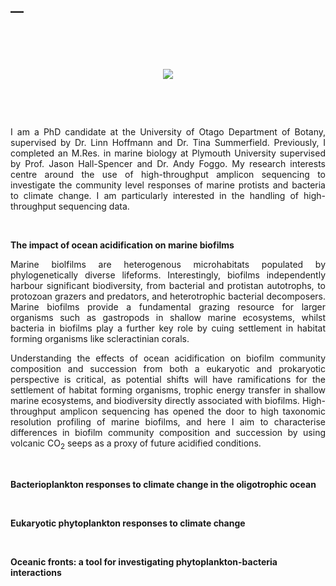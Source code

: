 ---
---
<p>&nbsp;</p>
<p>&nbsp;</p>

<center>
<div style="width:300px; height=200px">
![](/Users/rohanallen/Desktop/PhD/Github/Github_pic.jpg)
</div>
</center>
  
<p>&nbsp;</p>
<p>&nbsp;</p>
  
<p style="text-align:justify">
I am a PhD candidate at the University of Otago Department of Botany, supervised by Dr. Linn Hoffmann and Dr. Tina Summerfield.  Previously, I completed an M.Res. in marine biology at Plymouth University supervised by Prof. Jason Hall-Spencer and Dr. Andy Foggo. My research interests centre around the use of high-throughput amplicon sequencing to investigate the community level responses of marine protists and bacteria to climate change. I am particularly interested in the handling of high-throughput sequencing data. 
</p>

<p>&nbsp;</p>
    
<b>The impact of ocean acidification on marine biofilms</b>

<p style="text-align:justify">
Marine biolfilms are heterogenous microhabitats populated by phylogenetically diverse lifeforms. Interestingly, biofilms independently harbour significant biodiversity, from bacterial and protistan autotrophs, to protozoan grazers and predators, and heterotrophic bacterial decomposers. Marine biofilms provide a fundamental grazing resource for larger organisms such as gastropods in shallow marine ecosystems, whilst bacteria in biofilms play a further key role by cuing settlement in habitat forming organisms like scleractinian corals. 
</p>
  
<p style="text-align:justify">   
Understanding the effects of ocean acidification on biofilm community composition and succession from both a eukaryotic and prokaryotic perspective is critical, as potential shifts will have ramifications for the settlement of habitat forming organisms, trophic energy transfer in shallow marine ecosystems, and biodiversity directly associated with biofilms. High-throughput amplicon sequencing has opened the door to high taxonomic resolution profiling of marine biofilms, and here I aim to characterise differences in biofilm community composition and succession by using volcanic CO<sub>2</sub> seeps as a proxy of future acidified conditions. 
</p>

<p>&nbsp;</p>

<b>Bacterioplankton responses to climate change in the oligotrophic ocean</b>

<p>&nbsp;</p>

<b>Eukaryotic phytoplankton responses to climate change</b>

<p>&nbsp;</p>

<b>Oceanic fronts: a tool for investigating phytoplankton-bacteria interactions</b>


